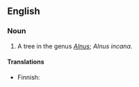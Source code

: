==English==

===Noun===
{{en-noun|sg=[[grey]] [[alder]]}}

# A tree in the genus ''[[Alnus]]''; ''Alnus incana''.

====Translations====
{{trans-top|Alnus incana}}
* Finnish: {{t+|fi|harmaaleppä}}
{{trans-mid}}
{{trans-bottom}}
